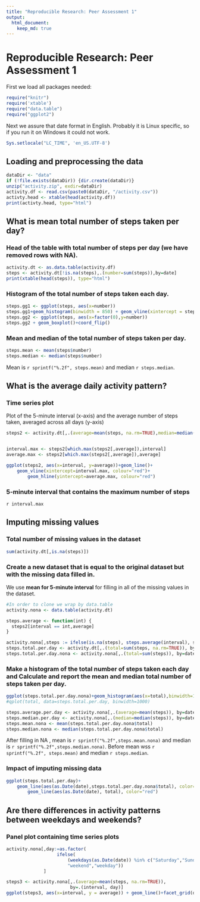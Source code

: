 ```yaml
---
title: "Reproducible Research: Peer Assessment 1"
output: 
  html_document:
    keep_md: true
---
```


Reproducible Research: Peer Assessment 1
========================================

First we load all packages needed:
```r
require("knitr")
require('xtable')
require("data.table")
require("ggplot2")
```

Next we assure that date format in English. Probably it is Linux
specific, so if you run it on Windows it could not work.
```r
Sys.setlocale("LC_TIME", 'en_US.UTF-8')
```

## Loading and preprocessing the data

```r
dataDir <- "data"
if (!file.exists(dataDir)) {dir.create(dataDir)}
unzip("activity.zip", exdir=dataDir)
activity.df <- read.csv(paste0(dataDir, "/activity.csv"))
activty.head <- xtable(head(activity.df))
print(activty.head, type="html")
```


## What is mean total number of steps taken per day?

### Head of the table with total number of steps per day (we have removed rows with NA).
```r
activity.dt <- as.data.table(activity.df)
steps <- activity.dt[!is.na(steps),.(number=sum(steps)),by=date]
print(xtable(head(steps)), type="html")
```

### Histogram of the total number of steps taken each day.
```r
steps.gg1 <- ggplot(steps, aes(x=number))
steps.gg1+geom_histogram(binwidth = 850) + geom_vline(xintercept = steps.median, colour = "red")
steps.gg2 <- ggplot(steps, aes(x=factor(0),y=number))
steps.gg2 + geom_boxplot()+coord_flip()
```

### Mean and median of the total number of steps taken per day.
```r
steps.mean <- mean(steps$number)
steps.median <- median(steps$number)
```
Mean is `r sprintf("%.2f", steps.mean)` and median `r steps.median`.


## What is the average daily activity pattern?

### Time series plot

Plot of the 5-minute interval (x-axis) and the average number of steps taken, averaged across all days (y-axis)

```r
steps2 <- activity.dt[,.(average=mean(steps, na.rm=TRUE),median=median(steps, na.rm=TRUE)),by=interval]


interval.max <- steps2[which.max(steps2[,average]),interval]
average.max <- steps2[which.max(steps2[,average]),average]

ggplot(steps2, aes(x=interval, y=average))+geom_line()+
    geom_vline(xintercept=interval.max, colour="red")+
        geom_hline(yintercept=average.max, colour="red")


```

### 5-minute interval that contains the maximum number of steps

`r interval.max`

## Imputing missing values

### Total number of missing values in the dataset
```r
sum(activity.dt[,is.na(steps)])
```

### Create a new dataset that is equal to the original dataset but with the missing data filled in.

We use **mean for 5-minute interval** for filling in all of the missing values in the dataset.


```r
#In order to clone we wrap by data.table
activity.nona <- data.table(activity.dt)

steps.average <- function(int) {
  steps2[interval == int,average]
}

activity.nona[,steps := ifelse(is.na(steps), steps.average(interval), steps)]
steps.total.per.day <- activity.dt[,.(total=sum(steps, na.rm=TRUE)), by=date]
steps.total.per.day.nona <- activity.nona[,.(total=sum(steps)), by=date]
```

### Make a histogram of the total number of steps taken each day and Calculate and report the mean and median total number of steps taken per day.

```r
ggplot(steps.total.per.day.nona)+geom_histogram(aes(x=total),binwidth=1000)
#qplot(total, data=steps.total.per.day, binwidth=1000)

steps.average.per.day <- activity.nona[,.(average=mean(steps)), by=date]
steps.median.per.day <- activity.nona[,.(median=median(steps)), by=date]
steps.mean.nona <- mean(steps.total.per.day.nona$total)
steps.median.nona <- median(steps.total.per.day.nona$total)
```



After filling in NA , mean is `r sprintf("%.2f",steps.mean.nona)`
and median is `r sprintf("%.2f",steps.median.nona)`.
Before mean wss `r sprintf("%.2f", steps.mean)` and median `r steps.median`.

### Impact of imputing missing data

```r
ggplot(steps.total.per.day)+
    geom_line(aes(as.Date(date),steps.total.per.day.nona$total), color="blue")+
        geom_line(aes(as.Date(date), total), color="red")
```

## Are there differences in activity patterns between weekdays and weekends?


### Panel plot containing time series plots
```r
activity.nona[,day:=as.factor(
                   ifelse(
                       (weekdays(as.Date(date)) %in% c("Saturday","Sunday")),
                       "weekend","weekday"))
              ]

steps3 <- activity.nona[,.(average=mean(steps, na.rm=TRUE)),
                        by=.(interval, day)]
ggplot(steps3, aes(x=interval, y = average)) + geom_line()+facet_grid(day ~ .)
```
